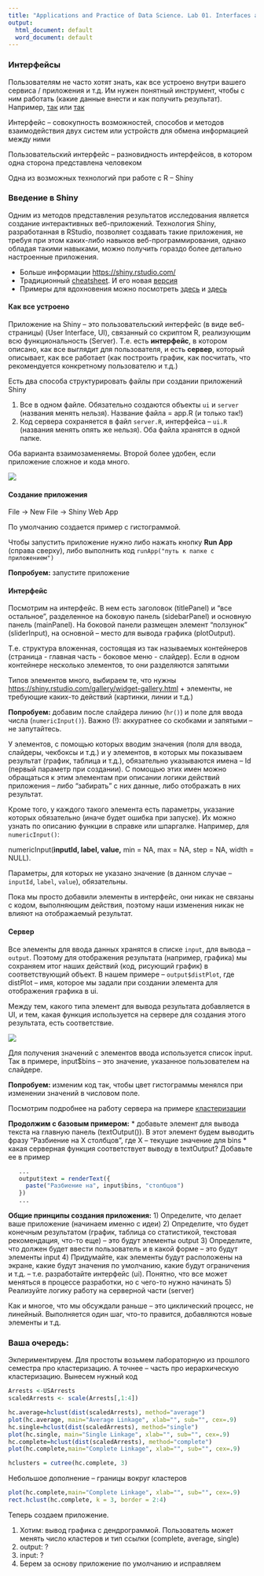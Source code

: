 ```yaml
---
title: "Applications and Practice of Data Science. Lab 01. Interfaces and Shiny"
output:
  html_document: default
  word_document: default
---
```


### Интерфейсы

Пользователям не часто хотят знать, как все устроено внутри вашего сервиса / приложения и т.д. Им нужен понятный инструмент, чтобы с ним работать (какие данные внести и как получить результат). Например, [так](https://shiny.rstudio.com/gallery/google-charts.html) или [так](https://mbienz.shinyapps.io/tourism_dashboard_prod/)

Интерфейс – совокупность возможностей, способов и методов взаимодействия двух систем или  устройств для обмена информацией между ними

Пользовательский интерфейс – разновидность интерфейсов, в котором одна сторона представлена человеком

Одна из возможных технологий при работе с R -- Shiny

### Введение в Shiny

Одним из методов представления результатов исследования является создание интерактивных веб-приложений. Технология Shiny, разработанная в RStudio, позволяет создавать такие приложения, не требуя при этом каких-либо навыков веб-программирования, однако обладая такими навыками, можно получить гораздо более детально настроенные приложения. 

* Больше информации <https://shiny.rstudio.com/>
* Традиционный [cheatsheet](https://www.rstudio.com/wp-content/uploads/2016/01/shiny-cheatsheet.pdf). И его новая [версия](https://github.com/rstudio/cheatsheets/raw/master/shiny.pdf)
* Примеры для вдохновения  можно посмотреть [здесь](https://shiny.rstudio.com/gallery/) и [здесь](https://www.rstudio.com/products/shiny/shiny-user-showcase/)

#### Как все устроено

Приложение на Shiny -- это пользовательский интерфейс (в виде веб-страницы) (User Interface, UI), связанный со скриптом R, реализующим всю функциональность (Server). Т.е. есть **интерфейс**, в котором описано, как все выглядит для пользователя, и есть **сервер**, который описывает, как все работает (как построить график, как посчитать, что рекомендуется конкретному пользователю и т.д.)

Есть два способа структурировать файлы при создании приложений Shiny

1) Все в одном файле. Обязательно создаются объекты `ui` и `server` (названия менять нельзя). Название файла = app.R (и только так!)
2) Код сервера сохраняется в файл `server.R`, интерфейса -- `ui.R` (названия менять опять же нельзя). Оба файла хранятся в одной папке.

Оба варианта взаимозаменяемы. Второй более удобен, если приложение сложное и кода много.

![](https://pp.vk.me/c836430/v836430093/1c61f/wmlJ5E117h8.jpg)

#### Создание приложения

File -> New File -> Shiny Web App

По умолчанию создается пример с гистограммой. 

Чтобы запустить приложение нужно либо нажать кнопку **Run App** (справа сверху), либо выполнить код `runApp("путь к папке с приложением")`

**Попробуем:** запустите приложение

#### Интерфейс

Посмотрим на интерфейс. В нем есть заголовок (titlePanel) и "все остальное", разделенное на боковую панель (sidebarPanel) и основную панель (mainPanel). На боковой панели размещен элемент "ползунок" (sliderInput), на основной -- место для вывода графика (plotOutput).

Т.е. структура вложенная, состоящая из так называемых контейнеров (страница - главная часть - боковое меню - слайдер). Если в одном контейнере несколько элементов, то они разделяются запятыми

Типов элементов много, выбираем те, что нужны <https://shiny.rstudio.com/gallery/widget-gallery.html> + элементы, не требующие каких-то действий (картинки, линии и т.д.)

**Попробуем:** добавим после слайдера линию  (`hr()`) и поле для ввода числа (`numericInput()`). Важно (!): аккуратнее со скобками и запятыми -- не запутайтесь.

У элементов, с помощью которых вводим значения (поля для ввода, слайдеры, чекбоксы и т.д.) и у элементов, в которых мы показываем результат (график, таблица и т.д.), обязательно указываются имена -- Id (первый параметр при создании). С помощью этих имен можно обращаться к этим элементам при описании логики действий приложения -- либо "забирать" с них данные, либо отображать в них результат.

Кроме того, у каждого такого элемента есть параметры, указание которых обязательно (иначе будет ошибка при запуске). Их можно узнать по описанию функции в справке или шпаргалке. Например, для `numericInput()`:  

numericInput(**inputId, label, value,** min = NA, max = NA, step = NA, width = NULL).

Параметры, для которых не указано значение (в данном случае -- `inputId`, `label`, `value`), обязательны.

Пока мы просто добавили элементы в интерфейс, они никак не связаны с кодом, выполняющим действия, поэтому наши изменения никак не влияют на отображаемый результат.

#### Сервер

Все элементы для ввода данных хранятся в списке `input`, для вывода -- `output`. Поэтому для отображения результата (например, графика) мы сохраняем итог наших действий (код, рисующий график) в соответствующий объект. В нашем примере -- `output$distPlot`, где distPlot -- имя, которое мы задали при создании элемента для отображения графика в ui.

Между тем, какого типа элемент для вывода результата добавляется в UI, и тем, какая функция используется на сервере для создания этого результата, есть соответствие.

![](https://pp.vk.me/c836430/v836430093/1c63d/tvpp6uUS4yU.jpg)

Для получения значений с элементов ввода используется список input. Так в примере, input$bins -- это значение, указанное пользователем на слайдере.

**Попробуем:** изменим код так, чтобы цвет гистограммы менялся при изменении значений в числовом поле.

Посмотрим подробнее на работу сервера на примере [кластеризации](http://shiny.rstudio.com/gallery/kmeans-example.html)

**Продолжим с базовым примером:** 
 * добавьте элемент для вывода текста на главную панель (textOutput()). В этот элемент будем выводить фразу "Разбиение на Х столбцов", где Х -- текущие значение для bins
 * какая серверная функция соответствует выводу в textOutput? Добавьте ее в пример 

```r
   ...
   output$text = renderText({
     paste("Разбиение на", input$bins, "столбцов") 
   })
   ...
```


**Общие принципы создания приложения:**
1) Определите, что делает ваше приложение (начинаем именно с идеи)
2) Определите, что будет конечным результатом (график, таблица со статистикой, текстовая рекомендация, что-то еще) -- это будут элементы output
3) Определите, что должен будет ввести пользователь и в какой форме -- это будут элементы input
4) Придумайте, как элементы будут расположены на экране, какие будут значения по умолчанию, какие будут ограничения и т.д. -- т.е. разработайте интерфейс (ui). Понятно, что все может меняться в процессе разработки, но с чего-то нужно начинать
5) Реализуйте логику работу на серверной части (server)

Как и многое, что мы обсуждали раньше -- это циклический процесс, не линейный. Выполняется один шаг, что-то правится, добавляются новые элементы и т.д.

### Ваша очередь:

Экпериментируем. Для простоты возьмем лабораторную из прошлого семестра про кластеризацию. А точнее -- часть про иерархическую кластеризацию. Вынесем нужный код

```r
Arrests <-USArrests
scaledArrests <- scale(Arrests[,1:4])

hc.average=hclust(dist(scaledArrests), method="average")
plot(hc.average, main="Average Linkage", xlab="", sub="", cex=.9)
hc.single=hclust(dist(scaledArrests), method="single")
plot(hc.single, main="Single Linkage", xlab="", sub="", cex=.9)
hc.complete=hclust(dist(scaledArrests), method="complete")
plot(hc.complete,main="Complete Linkage", xlab="", sub="", cex=.9)

hclusters = cutree(hc.complete, 3)
```

Небольшое дополнение -- границы вокруг кластеров
```r
plot(hc.complete,main="Complete Linkage", xlab="", sub="", cex=.9)
rect.hclust(hc.complete, k = 3, border = 2:4)
```

Теперь создаем приложение.

1) Хотим: вывод графика с дендрограммой. Пользователь может менять число кластеров и тип ссылки (complete, average, single)
2) output: ?
3) input: ?
4) Берем за основу приложение по умолчанию и исправляем
